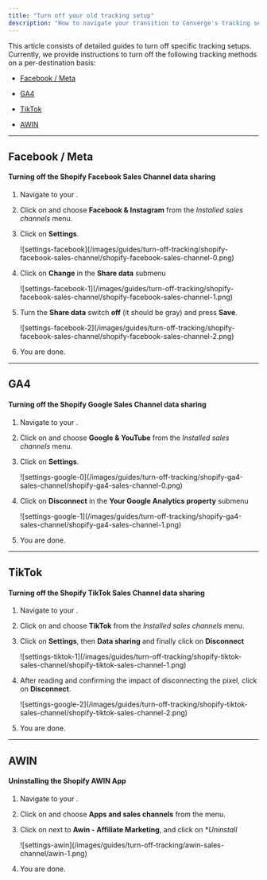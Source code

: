 ```yaml
---
title: "Turn off your old tracking setup"
description: "How to navigate your transition to Converge's tracking setup by removing old tracking setups"
---
```



This article consists of detailed guides to turn off specific tracking setups.
Currently, we provide instructions to turn off the following tracking methods on a per-destination basis: 

- [Facebook / Meta](#facebook-meta)

- [GA4](#GA4)

- [TikTok](#tiktok)

- [AWIN](#awin)

---

## Facebook / Meta 

#### Turning off the Shopify Facebook Sales Channel data sharing

1. Navigate to your <OutboundLink linkText="Shopify Admin Dashboard" linkTarget="https://admin.shopify.com/" />.

2. Click on <IconText name="angle-right" text="Sales channels" iconLocation = "after"/> and choose **Facebook & Instagram** from the *Installed sales channels* menu.

3. Click on **Settings**.

    <Frame>
        ![settings-facebook](/images/guides/turn-off-tracking/shopify-facebook-sales-channel/shopify-facebook-sales-channel-0.png)
    </Frame>

4. Click on **Change** in the **Share data** submenu
    <Frame>
        ![settings-facebook-1](/images/guides/turn-off-tracking/shopify-facebook-sales-channel/shopify-facebook-sales-channel-1.png)
    </Frame>

5. Turn the **Share data** switch **off** (it should be gray) and press **Save**.
    <Frame>
        ![settings-facebook-2](/images/guides/turn-off-tracking/shopify-facebook-sales-channel/shopify-facebook-sales-channel-2.png)
    </Frame>

6. You are done.

---

## GA4

#### Turning off the Shopify Google Sales Channel data sharing

1. Navigate to your <OutboundLink linkText="Shopify Admin Dashboard" linkTarget="https://admin.shopify.com/" />.

2. Click on <IconText name="angle-right" text="Sales channels" iconLocation = "after"/> and choose **Google & YouTube** from the *Installed sales channels* menu.

3. Click on **Settings**.

    <Frame>
        ![settings-google-0](/images/guides/turn-off-tracking/shopify-ga4-sales-channel/shopify-ga4-sales-channel-0.png)
    </Frame>

4. Click on **Disconnect** in the **Your Google Analytics property** submenu
    <Frame>
        ![settings-google-1](/images/guides/turn-off-tracking/shopify-ga4-sales-channel/shopify-ga4-sales-channel-1.png)
    </Frame>

5. You are done.

---

## TikTok

#### Turning off the Shopify TikTok Sales Channel data sharing

1. Navigate to your <OutboundLink linkText="Shopify Admin Dashboard" linkTarget="https://admin.shopify.com/" />.

2. Click on <IconText name="angle-right" text="Sales channels" iconLocation = "after"/> and choose **TikTok** from the *Installed sales channels* menu.

3. Click on **Settings**, then **Data sharing** and finally click on **Disconnect**

    <Frame>
        ![settings-tiktok-1](/images/guides/turn-off-tracking/shopify-tiktok-sales-channel/shopify-tiktok-sales-channel-1.png)
    </Frame>

4. After reading and confirming the impact of disconnecting the pixel, click on **Disconnect**.
    <Frame>
        ![settings-google-2](/images/guides/turn-off-tracking/shopify-tiktok-sales-channel/shopify-tiktok-sales-channel-2.png)
    </Frame>

5. You are done.

---

## AWIN

#### Uninstalling the Shopify AWIN App


1. Navigate to your <OutboundLink linkText="Shopify Admin Dashboard" linkTarget="https://admin.shopify.com/" />.

2. Click on <IconText name="gear" text="Settings" iconLocation = "before"/> and choose **Apps and sales channels** from the menu.

3. Click on <Icon name="ellipsis"/> next to **Awin - Affiliate Marketing**, and click on **Uninstall*

    <Frame>
        ![settings-awin](/images/guides/turn-off-tracking/awin-sales-channel/awin-1.png)
    </Frame>

4. You are done.